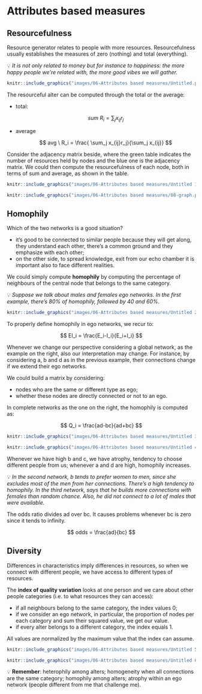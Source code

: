 # Attributes based measures

## Resourcefulness

Resource generator relates to people with more resources. Resourcefulness usually establishes the measures of zero (nothing) and total (everything). 

<aside>
💡 *It is not only related to money but for instance to happiness: the more happy people we're related with, the more good vibes we will gather.*

</aside>

```r
knitr::include_graphics("images/06-Attributes based measures/Untitled.png")
```

The resourceful alter can be computed through the total or the average:

- total:
    
    $$
    sum \ R_i = \sum_j x_{ij}r_j
    $$
    
- average
    
    $$
    avg \ R_i = \frac{ \sum_j x_{ij}r_j}{\sum_j x_{ij}}
    $$
    

\begin{table}[]
\centering
\begin{tabular}{@{}llll@{}}
\toprule
\textbf{Node} & \textbf{Neighbours} & \textbf{Total R} & \textbf{Average R} \\ \midrule
a             & b, d, e             & 45+25+21 = 91    & 91/3 = 30.3333     \\
b             & c                   & 32               & 32                 \\
c             & a, b                & 19+45 = 64       & 64/2 = 32          \\
d             & a, c                & 19+32 = 51       & 51/2 = 25.5        \\
e             & a, c, d             & 19+32+25 = 76    & 76/3 = 25.333      \\ \bottomrule
\end{tabular}
\caption{}
\label{tab:my-table}
\end{table}
Consider the adjacency matrix beside, where the green table indicates the number of resources held by nodes and the blue one is the adjacency matrix. We could then compute the resourcefulness of each node, both in terms of sum and average, as shown in the table. 

```r
knitr::include_graphics("images/06-Attributes based measures/Untitled 1.png")
```

```r
knitr::include_graphics("images/06-Attributes based measures/08-graph.png")
```

## Homophily

Which of the two networks is a good situation?

- it's good to be connected to similar people because they will get along, they understand each other, there's a common ground and they emphasize with each other;
- on the other side, to spread knowledge, exit from our echo chamber it is important also to face different realities.

We could simply compute **homophily** by computing the percentage of neighbours of the central node that belongs to the same category. 

<aside>
💡 *Suppose we talk about males and females ego networks. In the first example, there's 80% of homophily, followed by 40 and 60%.*

</aside>

```r
knitr::include_graphics("images/06-Attributes based measures/Untitled 2.png")
```

To properly define homophily in ego networks, we recur to:

$$
EI_i = \frac{E_i-I_i}{E_i+I_i}
$$

Whenever we change our perspective considering a global network, as the example on the right, also our interpretation may change. For instance, by considering a, b and d as in the previous example, their connections change if we extend their ego networks. 

We could build a matrix by considering:

- nodes who are the same or different type as ego;
- whether these nodes are directly connected or not to an ego.

In complete networks as the one on the right, the homophily is computed as:

$$
Q_i = \frac{ad-bc}{ad+bc}
$$

```r
knitr::include_graphics("images/06-Attributes based measures/Untitled 3.png")
```

```r
knitr::include_graphics("images/06-Attributes based measures/Untitled 4.png")
```

Whenever we have high b and c, we have atrophy, tendency to choose different people from us; whenever a and d are high, homophily increases. 

<aside>
💡 *In the second network, b tends to prefer women to men, since she excludes most of the men from her connections. There's a high tendency to homophily. 
In the third network, says that he builds more connections with females than random chance. Also, he did not connect to a lot of males that were available.*

</aside>

The odds ratio divides ad over bc. It causes problems whenever bc is zero since it tends to infinity. 

$$
odds = \frac{ad}{bc}
$$

## Diversity

Differences in characteristics imply differences in resources, so when we connect with different people, we have access to different types of resources. 

The **index of quality variation** looks at one person and we care about other people categories (i.e. to what resources they can access):

- if all neighbours belong to the same category, the index values 0;
- if we consider an ego network, in particular, the proportion of nodes per each category and sum their squared value, we get our value.
- if every alter belongs to a different category, the index equals 1.

All values are normalized by the maximum value that the index can assume. 

```r
knitr::include_graphics("images/06-Attributes based measures/Untitled 5.png")
```

```r
knitr::include_graphics("images/06-Attributes based measures/Untitled 6.png")
```

<aside>
💡 **Remember**: 
heterophily among alters; 
homogeneity when all connections are the same category;
homophily among alters; 
atrophy within an ego network (people different from me that challenge me).

</aside>
